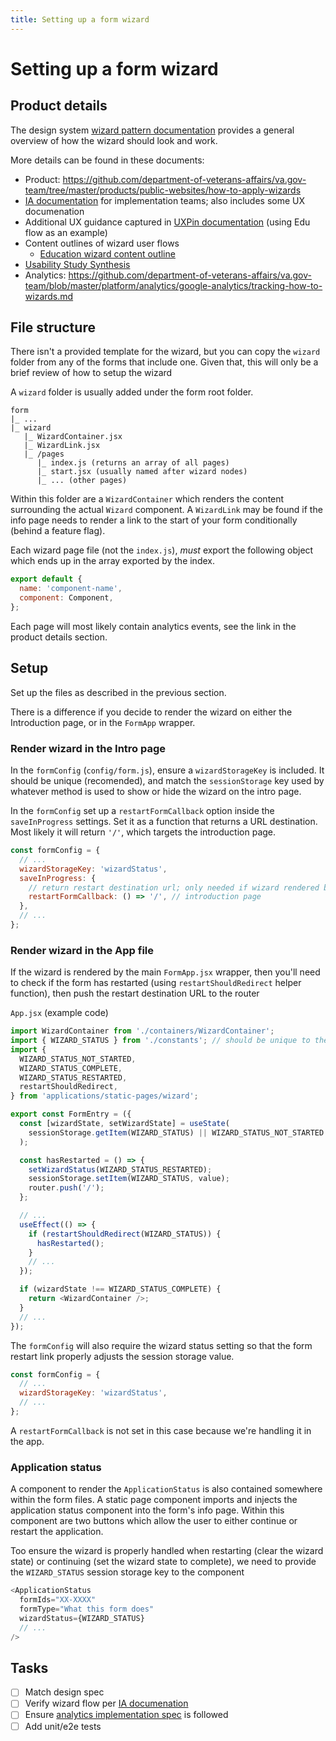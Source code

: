 ```yaml
---
title: Setting up a form wizard
---
```


# Setting up a form wizard

## Product details

The design system [wizard pattern documentation](https://design.va.gov/patterns/wizards) provides a general overview of how the wizard should look and work.

More details can be found in these documents:

- Product: https://github.com/department-of-veterans-affairs/va.gov-team/tree/master/products/public-websites/how-to-apply-wizards
- [IA documentation](https://github.com/department-of-veterans-affairs/va.gov-team/blob/master/platform/information-architecture/ia-reviews/websites-apply-wizard.md) for implementation teams; also includes some UX documenation
- Additional UX guidance captured in [UXPin documentation](https://preview.uxpin.com/ca08f3dbf63475b2b62f3e8c00050ad1b19c4cb5#/pages/132986657/documentation/no-panels?mode=i) (using Edu flow as an example)
- Content outlines of wizard user flows
    - [Education wizard content outline](https://github.com/department-of-veterans-affairs/va.gov-team/blob/master/products/public-websites/how-to-apply-wizards/content-outlines/education-forms-wizard.md)
- [Usability Study Synthesis](https://github.com/department-of-veterans-affairs/va.gov-team/files/5548107/Wizard.Migration.Usability.Study.Synthesis.pdf)
- Analytics: https://github.com/department-of-veterans-affairs/va.gov-team/blob/master/platform/analytics/google-analytics/tracking-how-to-wizards.md

## File structure

There isn't a provided template for the wizard, but you can copy the `wizard`
folder from any of the forms that include one. Given that, this will only be a
brief review of how to setup the wizard

A `wizard` folder is usually added under the form root folder.

```
form
|_ ...
|_ wizard
   |_ WizardContainer.jsx
   |_ WizardLink.jsx
   |_ /pages
      |_ index.js (returns an array of all pages)
      |_ start.jsx (usually named after wizard nodes)
      |_ ... (other pages)
```

Within this folder are a `WizardContainer` which renders the content surrounding
the actual `Wizard` component. A `WizardLink` may be found if the info page needs
to render a link to the start of your form conditionally (behind a feature flag).

Each wizard page file (not the `index.js`), _must_ export the following object
which ends up in the array exported by the index.

```js
export default {
  name: 'component-name',
  component: Component,
};
```

Each page will most likely contain analytics events, see the link in the product
details section.

## Setup

Set up the files as described in the previous section.

There is a difference if you decide to render the wizard on either the
Introduction page, or in the `FormApp` wrapper.

### Render wizard in the Intro page

In the `formConfig` (`config/form.js`), ensure a `wizardStorageKey` is included.
It should be unique (recomended), and match the `sessionStorage` key used by
whatever method is used to show or hide the wizard on the intro page.

In the `formConfig` set up a `restartFormCallback` option inside the
`saveInProgress` settings. Set it as a function that returns a URL destination.
Most likely it will return `'/'`, which targets the introduction page.

```js
const formConfig = {
  // ...
  wizardStorageKey: 'wizardStatus',
  saveInProgress: {
    // return restart destination url; only needed if wizard rendered by Intro
    restartFormCallback: () => '/', // introduction page
  },
  // ...
};
```

### Render wizard in the App file

If the wizard is rendered by the main `FormApp.jsx` wrapper, then you'll need to
check if the form has restarted (using `restartShouldRedirect` helper function),
then push the restart destination URL to the router

`App.jsx` (example code)

```js
import WizardContainer from './containers/WizardContainer';
import { WIZARD_STATUS } from './constants'; // should be unique to the form
import {
  WIZARD_STATUS_NOT_STARTED,
  WIZARD_STATUS_COMPLETE,
  WIZARD_STATUS_RESTARTED,
  restartShouldRedirect,
} from 'applications/static-pages/wizard';

export const FormEntry = ({
  const [wizardState, setWizardState] = useState(
    sessionStorage.getItem(WIZARD_STATUS) || WIZARD_STATUS_NOT_STARTED
  );

  const hasRestarted = () => {
    setWizardStatus(WIZARD_STATUS_RESTARTED);
    sessionStorage.setItem(WIZARD_STATUS, value);
    router.push('/');
  };

  // ...
  useEffect(() => {
    if (restartShouldRedirect(WIZARD_STATUS)) {
      hasRestarted();
    }
    // ...
  });

  if (wizardState !== WIZARD_STATUS_COMPLETE) {
    return <WizardContainer />;
  }
  // ...
});
```

The `formConfig` will also require the wizard status setting so that the form
restart link properly adjusts the session storage value.

```js
const formConfig = {
  // ...
  wizardStorageKey: 'wizardStatus',
  // ...
};
```

A `restartFormCallback` is not set in this case because we're handling it in the
app.


### Application status

A component to render the `ApplicationStatus` is also contained somewhere within
the form files. A static page component imports and injects the application
status component into the form's info page. Within this component are two
buttons which allow the user to either continue or restart the application.

Too ensure the wizard is properly handled when restarting (clear the wizard
state) or continuing (set the wizard state to complete), we need to provide the
`WIZARD_STATUS` session storage key to the component

```js
<ApplicationStatus
  formIds="XX-XXXX"
  formType="What this form does"
  wizardStatus={WIZARD_STATUS}
  // ...
/>
```

## Tasks

- [ ] Match design spec
- [ ] Verify wizard flow per [IA documenation](https://github.com/department-of-veterans-affairs/va.gov-team/blob/master/platform/information-architecture/ia-reviews/websites-apply-wizard.md)
- [ ] Ensure [analytics implementation spec](https://github.com/department-of-veterans-affairs/va.gov-team/blob/master/platform/analytics/google-analytics/tracking-how-to-wizards.md) is followed
- [ ] Add unit/e2e tests
